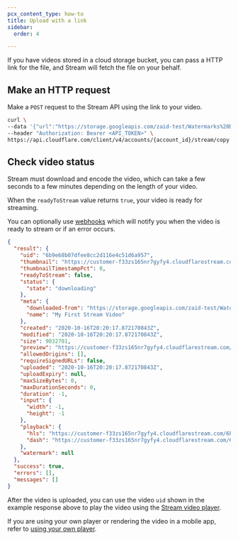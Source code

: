 ```yaml
---
pcx_content_type: how-to
title: Upload with a link
sidebar:
  order: 4

---
```



If you have videos stored in a cloud storage bucket, you can pass a HTTP link for the file, and Stream will fetch the file on your behalf.

## Make an HTTP request

Make a `POST` request to the Stream API using the link to your video.

```bash
curl \
--data '{"url":"https://storage.googleapis.com/zaid-test/Watermarks%20Demo/cf-ad-original.mp4","meta":{"name":"My First Stream Video"}}' \
--header "Authorization: Bearer <API_TOKEN>" \
https://api.cloudflare.com/client/v4/accounts/{account_id}/stream/copy
```

## Check video status

Stream must download and encode the video, which can take a few seconds to a few minutes depending on the length of your video.

When the `readyToStream` value returns `true`, your video is ready for streaming.

You can optionally use [webhooks](/stream/manage-video-library/using-webhooks/) which will notify you when the video is ready to stream or if an error occurs.

```json {3,6}
{
  "result": {
    "uid": "6b9e68b07dfee8cc2d116e4c51d6a957",
    "thumbnail": "https://customer-f33zs165nr7gyfy4.cloudflarestream.com/6b9e68b07dfee8cc2d116e4c51d6a957/thumbnails/thumbnail.jpg",
    "thumbnailTimestampPct": 0,
    "readyToStream": false,
    "status": {
      "state": "downloading"
    },
    "meta": {
      "downloaded-from": "https://storage.googleapis.com/zaid-test/Watermarks%20Demo/cf-ad-original.mp4",
      "name": "My First Stream Video"
    },
    "created": "2020-10-16T20:20:17.872170843Z",
    "modified": "2020-10-16T20:20:17.872170843Z",
    "size": 9032701,
    "preview": "https://customer-f33zs165nr7gyfy4.cloudflarestream.com/6b9e68b07dfee8cc2d116e4c51d6a957/watch",
    "allowedOrigins": [],
    "requireSignedURLs": false,
    "uploaded": "2020-10-16T20:20:17.872170843Z",
    "uploadExpiry": null,
    "maxSizeBytes": 0,
    "maxDurationSeconds": 0,
    "duration": -1,
    "input": {
      "width": -1,
      "height": -1
    },
    "playback": {
      "hls": "https://customer-f33zs165nr7gyfy4.cloudflarestream.com/6b9e68b07dfee8cc2d116e4c51d6a957/manifest/video.m3u8",
      "dash": "https://customer-f33zs165nr7gyfy4.cloudflarestream.com/6b9e68b07dfee8cc2d116e4c51d6a957/manifest/video.mpd"
    },
    "watermark": null
  },
  "success": true,
  "errors": [],
  "messages": []
}
```

After the video is uploaded, you can use the video `uid` shown in the example response above to play the video using the [Stream video player](/stream/viewing-videos/using-the-stream-player/).

If you are using your own player or rendering the video in a mobile app, refer to [using your own player](/stream/viewing-videos/using-the-stream-player/using-the-player-api/).
